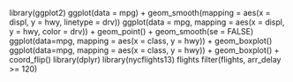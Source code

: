 library(ggplot2)
ggplot(data = mpg) + geom_smooth(mapping = aes(x = displ, y = hwy, linetype = drv))
ggplot(data = mpg, mapping = aes(x = displ, y = hwy, color = drv)) + geom_point() + geom_smooth(se = FALSE)
ggplot(data=mpg, mapping = aes(x = class, y = hwy)) + geom_boxplot()
ggplot(data=mpg, mapping = aes(x = class, y = hwy)) + geom_boxplot() + coord_flip()
library(dplyr)
library(nycflights13)
flights
filter(flights, arr_delay >= 120)
